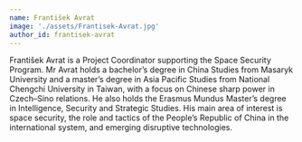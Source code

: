```yaml
---
name: František Avrat
image: './assets/Frantisek-Avrat.jpg'
author_id: frantisek-avrat
---
```


František Avrat is a Project Coordinator supporting the Space Security Program. Mr Avrat holds a bachelor’s degree in China Studies from Masaryk University and a master’s degree in Asia Pacific Studies from National Chengchi University in Taiwan, with a focus on Chinese sharp power in Czech–Sino relations. He also holds the Erasmus Mundus Master’s degree in Intelligence, Security and Strategic Studies. His main area of interest is space security, the role and tactics of the People’s Republic of China in the international system, and emerging disruptive technologies.
